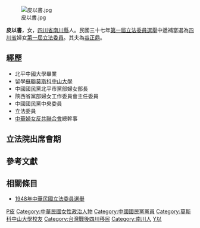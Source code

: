 [[File:皮以書.jpg|thumb]]

'''皮以書'''{{BD|1904年||1974年|catIdx=Pi,皮}}，女，[[四川省|四川省]][[南川縣|南川縣]]人。民國三十七年[[第一屆立法委員選舉|第一屆立法委員選舉]]中遞補當選為[[四川省|四川省]]婦女[[第一屆立法委員|第一屆立法委員]]。其夫為[[谷正鼎|谷正鼎]]。

== 經歷 ==
*北平中國大學畢業
*留學[[蘇聯|蘇聯]][[莫斯科中山大學|莫斯科中山大學]]
*中國國民黨北平市黨部婦女部長
*陝西省黨部婦女工作委員會主任委員
*中國國民黨中央委員
*立法委員
*[[中華婦女反共聯合會|中華婦女反共聯合會]]總幹事

==立法院出席會期 ==

==參考文獻==

==相關條目==
*[[1948年中華民國立法委員選舉|1948年中華民國立法委員選舉]]
{{第1屆中華民國立法委員四川省名單}}
{{DEFAULTSORT:Pi皮}}
[[Category:第一屆立法院遞補立法委員|P皮]]
[[Category:中華民國女性政治人物|Category:中華民國女性政治人物]]
[[Category:中國國民黨黨員|Category:中國國民黨黨員]]
[[Category:莫斯科中山大學校友|Category:莫斯科中山大學校友]]
[[Category:台灣戰後四川移民|Category:台灣戰後四川移民]]
[[Category:南川人|Category:南川人]]
[[Category:皮姓|Y以]]